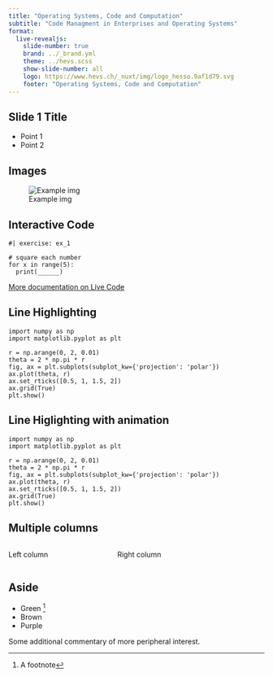 ```yaml
---
title: "Operating Systems, Code and Computation"
subtitle: "Code Managment in Enterprises and Operating Systems"
format:
  live-revealjs:
    slide-number: true
    brand: ../_brand.yml
    theme: ../hevs.scss
    show-slide-number: all
    logo: https://www.hevs.ch/_nuxt/img/logo_hesso.9af1d79.svg
    footer: "Operating Systems, Code and Computation"
---
```


## Slide 1 Title

- Point 1
- Point 2


## Images

![Example img](img/example.webp)


## Interactive Code

```pyodide
#| exercise: ex_1

# square each number
for x in range(5):
  print(______)
```

[More documentation on Live Code](https://r-wasm.github.io/quarto-live/)

## Line Highlighting

```.python
import numpy as np
import matplotlib.pyplot as plt

r = np.arange(0, 2, 0.01)
theta = 2 * np.pi * r
fig, ax = plt.subplots(subplot_kw={'projection': 'polar'})
ax.plot(theta, r)
ax.set_rticks([0.5, 1, 1.5, 2])
ax.grid(True)
plt.show()
```


## Line Higlighting with animation

```.python
import numpy as np
import matplotlib.pyplot as plt

r = np.arange(0, 2, 0.01)
theta = 2 * np.pi * r
fig, ax = plt.subplots(subplot_kw={'projection': 'polar'})
ax.plot(theta, r)
ax.set_rticks([0.5, 1, 1.5, 2])
ax.grid(True)
plt.show()
```

## Multiple columns

:::: {.columns}

::: {.column width="40%"}
Left column
:::

::: {.column width="60%"}
Right column
:::

::::


## Aside 

- Green ^[A footnote]
- Brown
- Purple

::: aside
Some additional commentary of more peripheral interest.
:::